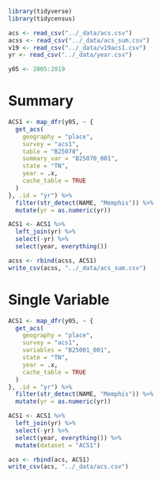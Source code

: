 
```r
library(tidyverse)
library(tidycensus)
```


```r
acs <- read_csv("../_data/acs.csv")
acss <- read_csv("../_data/acs_sum.csv")
v19 <- read_csv("../_data/v19acs1.csv")
yr <- read_csv("../_data/year.csv")
```

```r
y05 <- 2005:2019
```

# Summary

```r
ACS1 <- map_dfr(y05, ~ {
  get_acs(
    geography = "place",
    survey = "acs1",
    table = "B25070",
    summary_var = "B25070_001",
    state = "TN",
    year = .x,
    cache_table = TRUE
  )
}, .id = "yr") %>% 
  filter(str_detect(NAME, "Memphis")) %>% 
  mutate(yr = as.numeric(yr))
```

```r
ACS1 <- ACS1 %>%
  left_join(yr) %>% 
  select(-yr) %>% 
  select(year, everything())
```

```r
acss <- rbind(acss, ACS1)
write_csv(acss, "../_data/acs_sum.csv")
```

# Single Variable

```r
ACS1 <- map_dfr(y05, ~ {
  get_acs(
    geography = "place",
    survey = "acs1",
    variables = "B25001_001",
    state = "TN",
    year = .x,
    cache_table = TRUE
  )
}, .id = "yr") %>% 
  filter(str_detect(NAME, "Memphis")) %>% 
  mutate(yr = as.numeric(yr))
```

```r
ACS1 <- ACS1 %>%
  left_join(yr) %>% 
  select(-yr) %>% 
  select(year, everything()) %>% 
  mutate(dataset = "ACS1")
```

```r
acs <- rbind(acs, ACS1)
write_csv(acs, "../_data/acs.csv")
```
